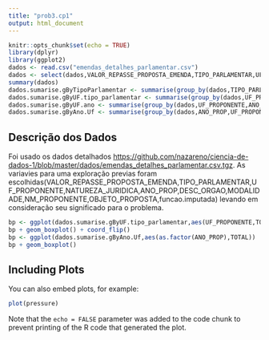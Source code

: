 ```yaml
---
title: "prob3.cp1"
output: html_document
---
```


```r
knitr::opts_chunk$set(echo = TRUE)
library(dplyr)
library(ggplot2)
dados <- read.csv("emendas_detalhes_parlamentar.csv")
dados <- select(dados,VALOR_REPASSE_PROPOSTA_EMENDA,TIPO_PARLAMENTAR,UF_PROPONENTE,NATUREZA_JURIDICA,ANO_PROP,DESC_ORGAO,MODALIDADE,NM_PROPONENTE,OBJETO_PROPOSTA,funcao.imputada)
summary(dados)
dados.sumarise.gByTipoParlamentar <- summarise(group_by(dados,TIPO_PARLAMENTAR,NM_PROPONENTE),TOTAL=sum(VALOR_REPASSE_PROPOSTA_EMENDA))
dados.sumarise.gByUF.tipo_parlamentar <- summarise(group_by(dados,UF_PROPONENTE,TIPO_PARLAMENTAR),TOTAL=sum(VALOR_REPASSE_PROPOSTA_EMENDA))
dados.sumarise.gByUF.ano <- summarise(group_by(dados,UF_PROPONENTE,ANO_PROP),TOTAL=sum(VALOR_REPASSE_PROPOSTA_EMENDA))
dados.sumarise.gByAno.Uf <- summarise(group_by(dados,ANO_PROP,UF_PROPONENTE),TOTAL=sum(VALOR_REPASSE_PROPOSTA_EMENDA))
```

## Descrição dos Dados
Foi usado os dados detalhados  <https://github.com/nazareno/ciencia-de-dados-1/blob/master/dados/emendas_detalhes_parlamentar.csv.tgz>.
As variavies para uma exploração previas foram escolhidas(VALOR_REPASSE_PROPOSTA_EMENDA,TIPO_PARLAMENTAR,UF_PROPONENTE,NATUREZA_JURIDICA,ANO_PROP,DESC_ORGAO,MODALIDADE,NM_PROPONENTE,OBJETO_PROPOSTA,funcao.imputada) levando em consideração seu significado para o problema.

```r
bp <- ggplot(dados.sumarise.gByUF.tipo_parlamentar,aes(UF_PROPONENTE,TOTAL))
bp + geom_boxplot() + coord_flip()
bp <- ggplot(dados.sumarise.gByAno.Uf,aes(as.factor(ANO_PROP),TOTAL))
bp + geom_boxplot()
```

## Including Plots

You can also embed plots, for example:

```r
plot(pressure)
```

Note that the `echo = FALSE` parameter was added to the code chunk to prevent printing of the R code that generated the plot.
